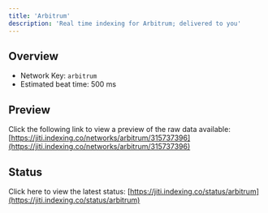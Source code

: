 ```yaml
---
title: 'Arbitrum'
description: 'Real time indexing for Arbitrum; delivered to you'
---
```


## Overview
- Network Key: `arbitrum`
- Estimated beat time: 500 ms

## Preview
Click the following link to view a preview of the raw data available: [https://jiti.indexing.co/networks/arbitrum/315737396](https://jiti.indexing.co/networks/arbitrum/315737396)

## Status
Click here to view the latest status: [https://jiti.indexing.co/status/arbitrum](https://jiti.indexing.co/status/arbitrum)
